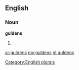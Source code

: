==English==

===Noun===
'''guldens'''

# {{plural of|[[gulden]]}}

[[Category:English plurals]]

[[ar:guldens]]
[[my:guldens]]
[[nl:guldens]]